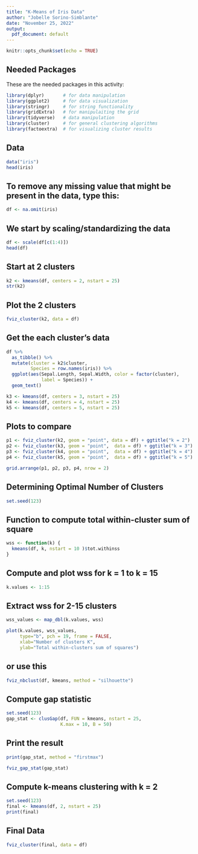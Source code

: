 ---
title: "K-Means of Iris Data"
author: "Jobelle Sorino-Simblante"
date: "November 25, 2022"
output:
  pdf_document: default
---

```{r setup, include=FALSE}
knitr::opts_chunk$set(echo = TRUE)
```

## Needed Packages
These are the needed packages in this activity:
```{r,warning=FALSE,message=FALSE}
library(dplyr)       # for data manipulation
library(ggplot2)     # for data visualization
library(stringr)     # for string functionality
library(gridExtra)   # for manipulaiting the grid
library(tidyverse)   # data manipulation
library(cluster)     # for general clustering algorithms
library(factoextra)  # for visualizing cluster results
```

## Data
```{r,message=FALSE}
data("iris")
head(iris)
```

## To remove any missing value that might be present in the data, type this:
```{r,message=FALSE}
df <- na.omit(iris)
```

## We start by scaling/standardizing the data
```{r,message=FALSE}
df <- scale(df[c(1:4)])
head(df)
```

## Start at 2 clusters
```{r,message=FALSE}
k2 <- kmeans(df, centers = 2, nstart = 25)
str(k2)
```

## Plot the 2 clusters
```{r,message=FALSE}
fviz_cluster(k2, data = df)
```

## Get the each cluster's data
```{r,message=FALSE}
df %>%
  as_tibble() %>%
  mutate(cluster = k2$cluster,
         Species = row.names(iris)) %>%
  ggplot(aes(Sepal.Length, Sepal.Width, color = factor(cluster), 
             label = Species)) +
  geom_text()

k3 <- kmeans(df, centers = 3, nstart = 25)
k4 <- kmeans(df, centers = 4, nstart = 25)
k5 <- kmeans(df, centers = 5, nstart = 25)
```

## Plots to compare
```{r,message=FALSE}
p1 <- fviz_cluster(k2, geom = "point", data = df) + ggtitle("k = 2")
p2 <- fviz_cluster(k3, geom = "point",  data = df) + ggtitle("k = 3")
p3 <- fviz_cluster(k4, geom = "point",  data = df) + ggtitle("k = 4")
p4 <- fviz_cluster(k5, geom = "point",  data = df) + ggtitle("k = 5")

grid.arrange(p1, p2, p3, p4, nrow = 2)
```

## Determining Optimal Number of Clusters
```{r,message=FALSE}
set.seed(123)
```

## Function to compute total within-cluster sum of square 
```{r,message=FALSE}
wss <- function(k) {
  kmeans(df, k, nstart = 10 )$tot.withinss
}
```

## Compute and plot wss for k = 1 to k = 15
```{r,message=FALSE}
k.values <- 1:15
```

## Extract wss for 2-15 clusters
```{r,message=FALSE}
wss_values <- map_dbl(k.values, wss)

plot(k.values, wss_values,
     type="b", pch = 19, frame = FALSE, 
     xlab="Number of clusters K",
     ylab="Total within-clusters sum of squares")
```

## or use this
```{r,message=FALSE}
fviz_nbclust(df, kmeans, method = "silhouette")
```

## Compute gap statistic
```{r,message=FALSE}
set.seed(123)
gap_stat <- clusGap(df, FUN = kmeans, nstart = 25,
                    K.max = 10, B = 50)
```

## Print the result
```{r,message=FALSE}
print(gap_stat, method = "firstmax")

fviz_gap_stat(gap_stat)
```

## Compute k-means clustering with k = 2
```{r,message=FALSE}
set.seed(123)
final <- kmeans(df, 2, nstart = 25)
print(final)
```

## Final Data
```{r,message=FALSE}
fviz_cluster(final, data = df)
```

